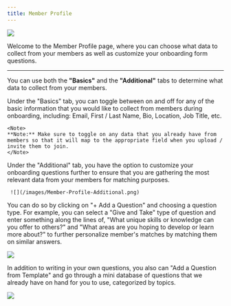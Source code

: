 ```yaml
---
title: Member Profile
---
```

![](/images/Member-Profile-Basics.png)

Welcome to the Member Profile page, where you can choose what data to collect from your members as well as customize your onboarding form questions.

---
You can use both the **"Basics"** and the **"Additional"** tabs to determine what data to collect from your members. 

<Tabs>
  <Tab title="Basics">
    Under the "Basics" tab, you can toggle between on and off for any of the basic information that you would like to collect from members during onboarding, including: Email, First / Last Name, Bio, Location, Job Title, etc. 
    
    <Note>
    **Note:** Make sure to toggle on any data that you already have from members so that it will map to the appropriate field when you upload / invite them to join. 
    </Note>
    
  </Tab>
  <Tab title="Additional">
   Under the "Additional" tab, you have the option to customize your onboarding questions further to ensure that you are gathering the most relevant data from your members for matching purposes. 

     ![](/images/Member-Profile-Additional.png)

   You can do so by clicking on "+ Add a Question" and choosing a question type. For example, you can select a "Give and Take" type of question and enter something along the lines of, "What unique skills or knowledge can you offer to others?" and "What areas are you hoping to develop or learn more about?" to further personalize member's matches by matching them on similar answers.

![](/images/Member-Profile-Questions.png)

   In addition to writing in your own questions, you also can "Add a Question from Template" and go through a mini database of questions that we already have on hand for you to use, categorized by topics. 
   
  ![](/images/Member-Profile-Question-Templates.png) 
    
  </Tab>
</Tabs>







